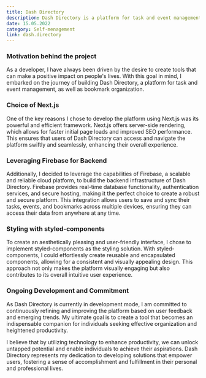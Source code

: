 ```yaml
---
title: Dash Directory
description: Dash Directory is a platform for task and event management, as well as bookmark organization. With its intuitive UI, it simplifies self-management and enhances productivity. Dash Directory empowers users to stay organized and focused on their goals. In development mode.
date: 15.05.2022
category: Self-menagement
link: dash.directory
---
```


### Motivation behind the project

As a developer, I have always been driven by the desire to create tools that can make a positive impact on people's lives. With this goal in mind, I embarked on the journey of building Dash Directory, a platform for task and event management, as well as bookmark organization.

### Choice of Next.js

One of the key reasons I chose to develop the platform using Next.js was its powerful and efficient framework. Next.js offers server-side rendering, which allows for faster initial page loads and improved SEO performance. This ensures that users of Dash Directory can access and navigate the platform swiftly and seamlessly, enhancing their overall experience.

### Leveraging Firebase for Backend

Additionally, I decided to leverage the capabilities of Firebase, a scalable and reliable cloud platform, to build the backend infrastructure of Dash Directory. Firebase provides real-time database functionality, authentication services, and secure hosting, making it the perfect choice to create a robust and secure platform. This integration allows users to save and sync their tasks, events, and bookmarks across multiple devices, ensuring they can access their data from anywhere at any time.

### Styling with styled-components

To create an aesthetically pleasing and user-friendly interface, I chose to implement styled-components as the styling solution. With styled-components, I could effortlessly create reusable and encapsulated components, allowing for a consistent and visually appealing design. This approach not only makes the platform visually engaging but also contributes to its overall intuitive user experience.

### Ongoing Development and Commitment

As Dash Directory is currently in development mode, I am committed to continuously refining and improving the platform based on user feedback and emerging trends. My ultimate goal is to create a tool that becomes an indispensable companion for individuals seeking effective organization and heightened productivity.

I believe that by utilizing technology to enhance productivity, we can unlock untapped potential and enable individuals to achieve their aspirations. Dash Directory represents my dedication to developing solutions that empower users, fostering a sense of accomplishment and fulfillment in their personal and professional lives.
